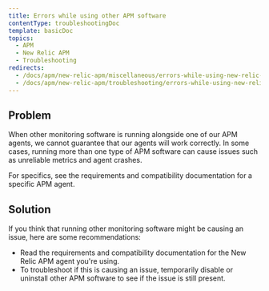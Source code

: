 ```yaml
---
title: Errors while using other APM software
contentType: troubleshootingDoc
template: basicDoc
topics:
  - APM
  - New Relic APM
  - Troubleshooting
redirects:
  - /docs/apm/new-relic-apm/miscellaneous/errors-while-using-new-relic-apm-alongside-other-apm-software
  - /docs/apm/new-relic-apm/troubleshooting/errors-while-using-new-relic-apm-alongside-other-apm-software
---
```


## Problem

When other monitoring software is running alongside one of our APM agents, we cannot guarantee that our agents will work correctly. In some cases, running more than one type of APM software can cause issues such as unreliable metrics and agent crashes.

For specifics, see the requirements and compatibility documentation for a specific APM agent.

## Solution

If you think that running other monitoring software might be causing an issue, here are some recommendations:

* Read the requirements and compatibility documentation for the New Relic APM agent you're using.
* To troubleshoot if this is causing an issue, temporarily disable or uninstall other APM software to see if the issue is still present.
